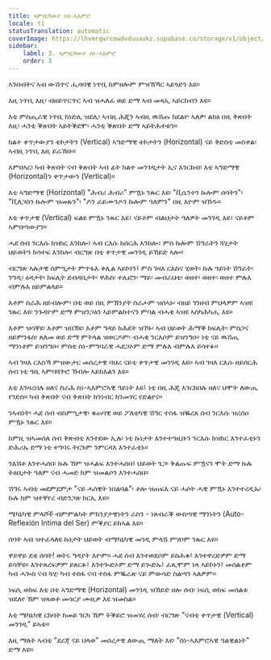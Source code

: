 ```yaml
---
title: ኣምቢሻውያ ስነ-ኣእምሮ
locale: ti
statusTranslation: automatic
coverImage: https://lhvmrqwrcowdvduuaukz.supabase.co/storage/v1/object/public/strapi-uploads/small_cover-tratado-de-psicologia-revolucionaria.webp-5e15e1cec4e0ebebcde5d7fc7565d8fd.webp
sidebar:
    label: 3. ኣምቢሻውያ ስነ-ኣእምሮ
    order: 3
---
```

ኣንበብትና ኣብ ውሽጥና ሒሳባዊ ነጥቢ ከምዘሎም ምዝኽኻር ኣይጎድን እዩ።

እዚ ነጥቢ እዚ፡ ብዘይጥርጥር ኣብ ዝሓለፈ ወይ ድማ ኣብ መጻኢ ኣይርከብን እዩ።

እቲ ምስጢራዊ ነጥቢ ከነድሊ ዝደሊ፡ ኣብዚ ሕጂን ኣብዚ ዉሽጡ ክደልዮ ኣለዎ፡ ልክዕ በዚ ቅጽበት እዚ፡ ሓንቲ ቕጽበት ኣይትቕደሞ፡ ሓንቲ ቕጽበት ድማ ኣይትሕተቱን።

ክልተ ቀጥታውያን ቴኮታትን (Vertical) ኣግድማዊ ቴኮታትን (Horizontal) ናይ ቅድስቲ መስቀል፡ ኣብዚ ነጥቢ እዚ ይራኸቡ።

እምበኣር፡ ካብ ቅጽበት ናብ ቅጽበት ኣብ ፊት ክልተ መንገዲታት ኢና እንርከብ፡ እቲ ኣግድማዊ (Horizontal)ን ቀጥታውን (Vertical)።

እቲ ኣግድማዊ (Horizontal) "ሕብሪ ሕብሪ" ምዃኑ ንጹር እዩ፡ "ቪሴንተን ኩሎም ሰባትን"፡ "ቪለጋስን ኩሎም ዝመጹን"፡ "ዶን ራይሙንዶን ኩሎም ዓለምን" በዚ እዮም ዝኸዱ።

እቲ ቀጥታዊ (Vertical) ፍልዩ ምዃኑ ንጹር እዩ፣ ናይቶም ብልህታት ዓለዎት መንገዲ እዩ፣ ናይቶም ኣምበጣውያን።

ሓደ ሰብ ንርእሱ ክዝክር እንከሎ፣ ኣብ ርእሱ ክሰርሕ እንከሎ፣ ምስ ኩሎም ሽግራትን ጓሂታት ህይወትን ክሳተፍ እንከሎ፡ ብርግጽ በቲ ቀጥታዊ መንገዲ ይኸይድ ኣሎ።

ብርግጽ ኣሉታዊ ስምዒታት ምጥፋእ ቀሊል ኣይኮነን፤ ምስ ገዛእ ርእስና ሂወት፡ ኩሉ ዓይነት ሽግራት፡ ንግዲ፡ ዕዳታት፡ ክፍሊት ደብዳቤታት፡ ዋሕስ፡ ተሌፎን፡ ማይ፡ መብራህቲ፡ ወዘተ፡ ወዘተ፡ ወዘተ ምሉእ ብምሉእ ዘይምልላይ።

እቶም ስራሕ ዘይብሎም፡ በቲ ወይ በዚ ምኽንያት ስራሖም ዝሰኣኑ፡ ብዘይ ገንዘብ ምህላዎም ኣዝዩ ንጹር እዩ፡ ንጉዳዮም ድማ ምዝንጋዕን ኣይምልከተናን ምባል ብሓቂ ኣዝዩ ኣስካሕካሒ እዩ።

እቶም ዝሳቐዩ፡ እቶም ዝበኽዩ፡ እቶም ግዳይ ክሕደት ዝኾኑ፡ ኣብ ህይወት ሕማቕ ክፍሊት፡ ምስጋና ዘይምንፋስ፡ ጸለመ ወይ ድማ ምትላል ዝወርዶም፡ ብሓቂ ንርእሶም ይዝንግዑ፡ ነቲ ናይ ዉሽጢ ማንነቶም ይዝንግዑ፡ ምስቲ ስነ-ምግባራዊ ሓደጋኦም ድማ ምሉእ ብምሉእ ይሳተፉ።

ኣብ ገዛእ ርእስኻ ምዝውታር መሰረታዊ ባህሪ ናይቲ ቀጥታዊ መንገዲ እዩ። ኣብ ገዛእ ርእሱ ዘይሰርሕ ሰብ ነቲ ዓቢ ኣምባጓጕሮ ኸብሎ ኣይክእልን እዩ።

እቲ እንዛረበሉ ዘለና ስራሕ ስነ-ኣእምሮኣዊ ዓይነት እዩ፤ ነቲ በዚ ሕጂ እንርከበሉ ዘለና ህሞት ለውጢ የገድስ። ካብ ቅጽበት ናብ ቅጽበት ክንነብር ክንመሃር የድልየና።

ንኣብነት፡ ሓደ ሰብ ብስምዒታዊ፡ ቁጠባዊ ወይ ፖለቲካዊ ሽግር ተስፋ ዝቘረጸ ሰብ ንርእሱ ዝረሰዐ ምዃኑ ንጹር እዩ።

ከምዚ ዝኣመሰለ ሰብ ቅጽብቲ እንተደው ኢሉ፡ ነቲ ኩነታት እንተተዓዚቡን ንርእሱ ክዝክር እንተፈቲኑን ድሕሪኡ ድማ ነቲ ተግባሩ ትርጉም ንምርዳእ እንተፈቲኑ።

ንእሽቶ እንተሓሰበ፡ ኩሉ ኸም ዝሓልፍ እንተሓሰበ፤ ህይወት ጌጋ፡ ቅልጡፍ ምዃናን ሞት ድማ ኩሉ ትዕቢታት ዓለም ናብ ሓመድ ከም ዝመልሶን እንተሓሰበ።

ሽግሩ ኣብቲ መደምደምታ "ናይ ሓሰዊት ነበልባል"፡ ቶሎ ዝጠፍእ ናይ ሓሶት ሓዊ ምዃኑ እንተተረዲኡ፡ ኩሉ ከም ዝተቐየረ ብድንጋጽ ክርኢ እዩ።

ሜካኒካዊ ምላሾች ብምምልካት ምክንያታዊነትን ራስን - ነጸብራቕ ውስጣዊ ማንነትን (Auto-Reflexión Intima del Ser) ምቕያር ይከኣል እዩ።

ሰባት ኣብ ዝተፈላለዩ ኩነታት ህይወት ብሜካኒካዊ መገዲ ምላሽ ምሃቦም ንጹር እዩ።

ዋይዋይ ደቂ ሰባት! ወትሩ ግዳያት እዮም። ሓደ ሰብ እንተወደሶም ይስሕቁ፤ እንተዋረድዎም ድማ ይሳቐዩ። እንተጸረፍዎም ይጸርፉ፤ እንተጐድኦም ድማ ይጐድኡ፤ ፈጺሞም ነጻ ኣይኮኑን፤ መሰልቶም ካብ ሓጐስ ናብ ጓሂ፡ ካብ ተስፋ ናብ ተስፋ ምቘራጽ ናይ ምውሳድ ስልጣን ኣለዎም።

ነፍሲ ወከፍ እቲ በቲ ኣግድማዊ (Horizontal) መንገዲ ዝኸይድ ዘሎ ሰብ፡ ነፍሲ ወከፍ መሰልቱ ዝደለየ ኸም ዝጻወቶ መሳርያ ሙዚቃ እዩ ዝመስል።

እቲ ሜካኒካዊ ርክባት ከመይ ገርካ ኸም ትቕይሮ ዝመሃረ ሰብ፡ ብርግጽ "ናብቲ ቀጥታዊ (Vertical) መንገዲ" ይኣቱ።

እዚ ማለት ኣብቲ "ደረጃ ናይ ህላወ" መሰረታዊ ለውጢ ማለት እዩ፡ "ስነ-ኣእምሮኣዊ ዓልዊልነት" ድማ እዩ።

